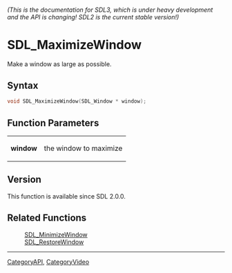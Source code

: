 ====== (This is the documentation for SDL3, which is under heavy development and the API is changing! SDL2 is the current stable version!) ======
= SDL_MaximizeWindow =

Make a window as large as possible.

== Syntax ==

<syntaxhighlight lang='c'>
void SDL_MaximizeWindow(SDL_Window * window);
</syntaxhighlight>

== Function Parameters ==

{|
|'''window'''
|the window to maximize
|}

== Version ==

This function is available since SDL 2.0.0.

== Related Functions ==

:[[SDL_MinimizeWindow]]
:[[SDL_RestoreWindow]]

----
[[CategoryAPI]], [[CategoryVideo]]


